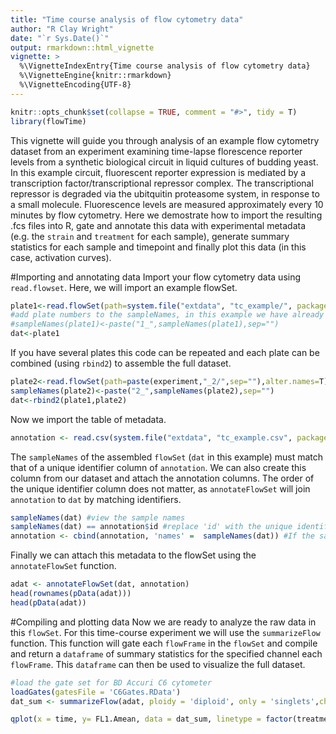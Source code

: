 ```yaml
---
title: "Time course analysis of flow cytometry data"
author: "R Clay Wright"
date: "`r Sys.Date()`"
output: rmarkdown::html_vignette
vignette: >
  %\VignetteIndexEntry{Time course analysis of flow cytometry data}
  %\VignetteEngine{knitr::rmarkdown}
  %\VignetteEncoding{UTF-8}
---
```

```r
knitr::opts_chunk$set(collapse = TRUE, comment = "#>", tidy = T)
library(flowTime)
```
This vignette will guide you through analysis of an example flow cytometry dataset from an experiment examining time-lapse florescence reporter levels from a synthetic biological circuit in liquid cultures of budding yeast. In this example circuit, fluorescent reporter expression is mediated by a transcription factor/transcriptional repressor complex. The transcriptional repressor is degraded via the ubitquitin proteasome system, in response to a small molecule. Fluorescence levels are measured approximately every 10 minutes by flow cytometry. Here we demostrate how to import the resulting .fcs files into R, gate and annotate this data with experimental metadata (e.g. the `strain` and `treatment` for each sample), generate summary statistics for each sample and timepoint and finally plot this data (in this case, activation curves).

#Importing and annotating data
Import your flow cytometry data using `read.flowset`. Here, we will import an example flowSet.
```r
plate1<-read.flowSet(path=system.file("extdata", "tc_example/", package = "flowTime"),alter.names=T)
#add plate numbers to the sampleNames, in this example we have already done this step
#sampleNames(plate1)<-paste("1_",sampleNames(plate1),sep="")
dat<-plate1
```
If you have several plates this code can be repeated and each plate can be combined (using `rbind2`) to assemble the full dataset.
```r
plate2<-read.flowSet(path=paste(experiment,"_2/",sep=""),alter.names=T)
sampleNames(plate2)<-paste("2_",sampleNames(plate2),sep="")
dat<-rbind2(plate1,plate2)
```
Now we import the table of metadata.
```r
annotation <- read.csv(system.file("extdata", "tc_example.csv", package = "flowTime"))
```
The `sampleNames` of the assembled `flowSet` (`dat` in this example) must match that of a unique identifier column of `annotation`. We can also create this column from our dataset and attach the annotation columns. The order of the unique identifier column does not matter, as `annotateFlowSet` will join `annotation` to `dat` by matching identifiers.
```r
sampleNames(dat) #view the sample names
sampleNames(dat) == annotation$id #replace 'id' with the unique identifier column to test if this column is identical to the sample names of your flowset
annotation <- cbind(annotation, 'names' =  sampleNames(dat)) #If the sampleNames and unique identifiers are in the correct order this command will add the sampleNames as the identifier
```
Finally we can attach this metadata to the flowSet using the `annotateFlowSet` function. 
```r
adat <- annotateFlowSet(dat, annotation)
head(rownames(pData(adat)))
head(pData(adat))
```

#Compiling and plotting data
Now we are ready to analyze the raw data in this `flowSet`. For this time-course experiment we will use the `summarizeFlow` function. This function will gate each `flowFrame` in the `flowSet` and compile and return a `dataframe` of summary statistics for the specified channel each `flowFrame`. This `dataframe` can then be used to visualize the full dataset. 
```r
#load the gate set for BD Accuri C6 cytometer
loadGates(gatesFile = 'C6Gates.RData')
dat_sum <- summarizeFlow(adat, ploidy = 'diploid', only = 'singlets',channel = 'FL1.A')

qplot(x = time, y= FL1.Amean, data = dat_sum, linetype = factor(treatment)) + geom_line() + xlab('Time post Auxin addition (min)') + ylab('Reporter Fluorescence (AU)') + scale_color_discrete(name=expression(paste("Auxin (",mu,"M)",sep = ""))) + theme_classic(base_size = 14, base_family = 'Arial')
```
